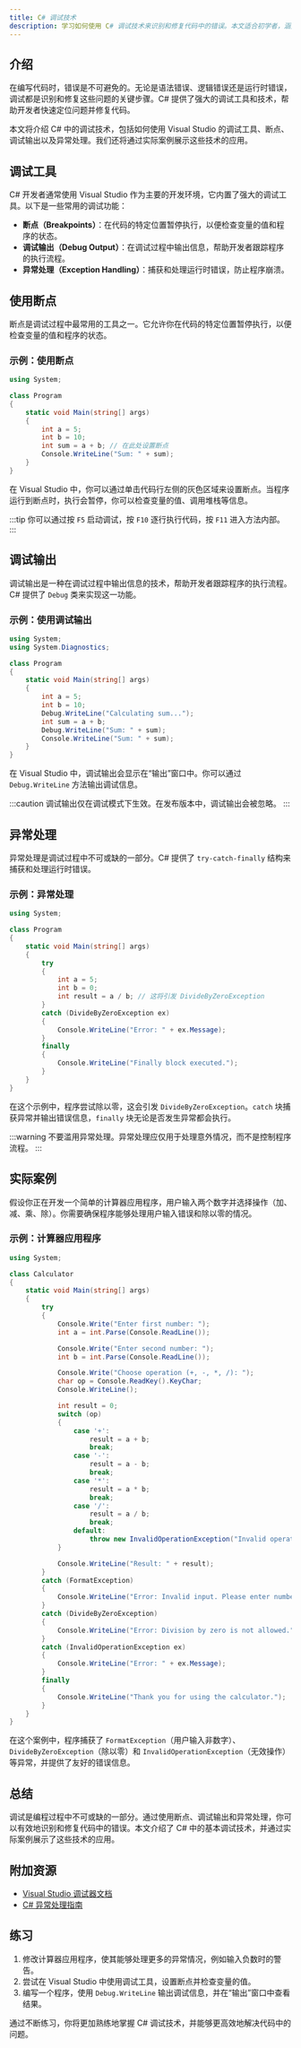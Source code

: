 ```yaml
---
title: C# 调试技术
description: 学习如何使用 C# 调试技术来识别和修复代码中的错误。本文适合初学者，涵盖调试的基本概念、工具和实际应用场景。
---
```


## 介绍

在编写代码时，错误是不可避免的。无论是语法错误、逻辑错误还是运行时错误，调试都是识别和修复这些问题的关键步骤。C# 提供了强大的调试工具和技术，帮助开发者快速定位问题并修复代码。

本文将介绍 C# 中的调试技术，包括如何使用 Visual Studio 的调试工具、断点、调试输出以及异常处理。我们还将通过实际案例展示这些技术的应用。

## 调试工具

C# 开发者通常使用 Visual Studio 作为主要的开发环境，它内置了强大的调试工具。以下是一些常用的调试功能：

- **断点（Breakpoints）**：在代码的特定位置暂停执行，以便检查变量的值和程序的状态。
- **调试输出（Debug Output）**：在调试过程中输出信息，帮助开发者跟踪程序的执行流程。
- **异常处理（Exception Handling）**：捕获和处理运行时错误，防止程序崩溃。

## 使用断点

断点是调试过程中最常用的工具之一。它允许你在代码的特定位置暂停执行，以便检查变量的值和程序的状态。

### 示例：使用断点

```csharp
using System;

class Program
{
    static void Main(string[] args)
    {
        int a = 5;
        int b = 10;
        int sum = a + b; // 在此处设置断点
        Console.WriteLine("Sum: " + sum);
    }
}
```

在 Visual Studio 中，你可以通过单击代码行左侧的灰色区域来设置断点。当程序运行到断点时，执行会暂停，你可以检查变量的值、调用堆栈等信息。

:::tip
你可以通过按 `F5` 启动调试，按 `F10` 逐行执行代码，按 `F11` 进入方法内部。
:::

## 调试输出

调试输出是一种在调试过程中输出信息的技术，帮助开发者跟踪程序的执行流程。C# 提供了 `Debug` 类来实现这一功能。

### 示例：使用调试输出

```csharp
using System;
using System.Diagnostics;

class Program
{
    static void Main(string[] args)
    {
        int a = 5;
        int b = 10;
        Debug.WriteLine("Calculating sum...");
        int sum = a + b;
        Debug.WriteLine("Sum: " + sum);
        Console.WriteLine("Sum: " + sum);
    }
}
```

在 Visual Studio 中，调试输出会显示在“输出”窗口中。你可以通过 `Debug.WriteLine` 方法输出调试信息。

:::caution
调试输出仅在调试模式下生效。在发布版本中，调试输出会被忽略。
:::

## 异常处理

异常处理是调试过程中不可或缺的一部分。C# 提供了 `try-catch-finally` 结构来捕获和处理运行时错误。

### 示例：异常处理

```csharp
using System;

class Program
{
    static void Main(string[] args)
    {
        try
        {
            int a = 5;
            int b = 0;
            int result = a / b; // 这将引发 DivideByZeroException
        }
        catch (DivideByZeroException ex)
        {
            Console.WriteLine("Error: " + ex.Message);
        }
        finally
        {
            Console.WriteLine("Finally block executed.");
        }
    }
}
```

在这个示例中，程序尝试除以零，这会引发 `DivideByZeroException`。`catch` 块捕获异常并输出错误信息，`finally` 块无论是否发生异常都会执行。

:::warning
不要滥用异常处理。异常处理应仅用于处理意外情况，而不是控制程序流程。
:::

## 实际案例

假设你正在开发一个简单的计算器应用程序，用户输入两个数字并选择操作（加、减、乘、除）。你需要确保程序能够处理用户输入错误和除以零的情况。

### 示例：计算器应用程序

```csharp
using System;

class Calculator
{
    static void Main(string[] args)
    {
        try
        {
            Console.Write("Enter first number: ");
            int a = int.Parse(Console.ReadLine());

            Console.Write("Enter second number: ");
            int b = int.Parse(Console.ReadLine());

            Console.Write("Choose operation (+, -, *, /): ");
            char op = Console.ReadKey().KeyChar;
            Console.WriteLine();

            int result = 0;
            switch (op)
            {
                case '+':
                    result = a + b;
                    break;
                case '-':
                    result = a - b;
                    break;
                case '*':
                    result = a * b;
                    break;
                case '/':
                    result = a / b;
                    break;
                default:
                    throw new InvalidOperationException("Invalid operation.");
            }

            Console.WriteLine("Result: " + result);
        }
        catch (FormatException)
        {
            Console.WriteLine("Error: Invalid input. Please enter numbers only.");
        }
        catch (DivideByZeroException)
        {
            Console.WriteLine("Error: Division by zero is not allowed.");
        }
        catch (InvalidOperationException ex)
        {
            Console.WriteLine("Error: " + ex.Message);
        }
        finally
        {
            Console.WriteLine("Thank you for using the calculator.");
        }
    }
}
```

在这个案例中，程序捕获了 `FormatException`（用户输入非数字）、`DivideByZeroException`（除以零）和 `InvalidOperationException`（无效操作）等异常，并提供了友好的错误信息。

## 总结

调试是编程过程中不可或缺的一部分。通过使用断点、调试输出和异常处理，你可以有效地识别和修复代码中的错误。本文介绍了 C# 中的基本调试技术，并通过实际案例展示了这些技术的应用。

## 附加资源

- [Visual Studio 调试器文档](https://docs.microsoft.com/zh-cn/visualstudio/debugger/?view=vs-2022)
- [C# 异常处理指南](https://docs.microsoft.com/zh-cn/dotnet/csharp/programming-guide/exceptions/)

## 练习

1. 修改计算器应用程序，使其能够处理更多的异常情况，例如输入负数时的警告。
2. 尝试在 Visual Studio 中使用调试工具，设置断点并检查变量的值。
3. 编写一个程序，使用 `Debug.WriteLine` 输出调试信息，并在“输出”窗口中查看结果。

通过不断练习，你将更加熟练地掌握 C# 调试技术，并能够更高效地解决代码中的问题。